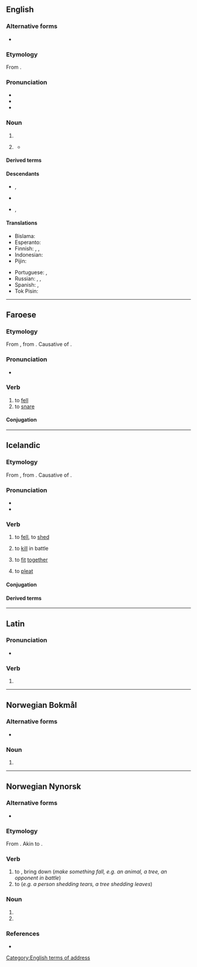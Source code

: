 ==English==

===Alternative forms===
* {{alter|en|fellah|feller}}

===Etymology===
From {{m|en|fellow}}.

===Pronunciation===
* {{IPA|en|/fɛ.lə/}}
* {{audio|en|LL-Q1860 (eng)-Vealhurl-fella.wav|Audio (RP)}}
* {{rhymes|en|ɛlə}}

===Noun===
{{en-noun}}

# {{pronunciation spelling of|en|fellow}}
# {{lb|en|informal}} {{non-gloss definition|used to address a male}}
#* {{quote-book|en|author=Donald Meichenbaum|chapter=Discussion|title=The Evolution of Psychotherapy: The Third Conference|page=90|editor=Jeffrey K. Zeig|year=1997|passage=By the third go-around, the essence of what I wrote was, "And the same to you, '''fella'''!" I am glad that our relationship has survived that exchange.}}
#: {{ux|en|Am I right, '''fellas'''?}}

====Derived terms====
{{der4|en
|as the fella says
|blackfella
|goodfella
|Redfella}}

====Descendants====
* {{desc|bi|-fala}}, {{l|bi|-pela}}
* {{desc|pis|-fala}}
* {{desc|tpi|-pela}}, {{l|tpi|-pla}}

====Translations====
{{trans-top|fella}}
* Bislama: {{t|bi|man}}
* Esperanto: {{t|eo|kunulo|n}}
* Finnish: {{qualifier|slang}} {{t+|fi|kaveri}}, {{qualifier|slang}} {{t+|fi|jätkä}}, {{qualifier|slang}} {{t+|fi|kundi}}
* Indonesian: {{t+|id|bung}}
* Pijin: {{t|pis|man}}
{{trans-mid}}
* Portuguese: {{t+|pt|cara|c}}, {{t+|pt|mano|m}}
* Russian: {{t+|ru|мужи́к|m}}, {{t+|ru|чува́к|m}}, {{t+|ru|чел|m}} {{qualifier|slang}}
* Spanish: {{qualifier|slang}} {{t+|es|tío}}, {{t+|es|muchacho}}
* Tok Pisin: {{t|tpi|man}}
{{trans-bottom}}

[[Category:English terms of address]]

----

==Faroese==

===Etymology===
From {{inh|fo|non|fella}}, from {{inh|fo|gem-pro|*fallijaną}}. Causative of {{m|fo|falla||to fall}}.

===Pronunciation===
* {{IPA|fo|/ˈfɛdla/}}

===Verb===
{{fo-verb|feldi|feldu|felt}}

# to [[fell]]
# to [[snare]]

====Conjugation====
{{fo-conj-8|fe|l}}

----

==Icelandic==

===Etymology===
From {{inh|is|non|fella}}, from {{inh|is|gem-pro|*fallijaną}}. Causative of {{m|is|falla||to fall}}.

===Pronunciation===
* {{IPA|is|/ˈfɛtla/}}
* {{rhymes|is|ɛtla}}

===Verb===
{{is-verb-weak|felldi|fellt}}

# {{lb|is|transitive|governs the accusative}} to [[fell]], to [[shed]]{{attention|is|improve definitions}}
# {{lb|is|transitive|governs the accusative}} to [[kill]] in battle
# {{lb|is|transitive|governs the accusative}} to [[fit]] [[together]]
# {{lb|is|transitive|governs the accusative}} to [[pleat]]

====Conjugation====
{{is-conj-w2|f|e|ll|d=d|mp=-}}

====Derived terms====
{{der3|is
|{{l|is|fella af|t=to cast off}}
|{{l|is|fella hugi saman|t=to [[fall in love]]}}
|{{l|is|fella niður lykkju|t=to drop a [[stitch]]}}
|{{l|is|fella niður mál|t=to [[dismiss]] a matter}}
|{{l|is|fella niður|t=to [[cancel]]; to [[delete]]}}
|{{l|is|fella sig ekki við|t=to rather [[dislike]] something}}
|{{l|is|fella tár}}
|{{l|is|fella úr|t=to drop something, to cut something}}
|{{l|is|felldur}}
|{{l|is|vera ekki við eina fjölina felldur}}
}}

----

==Latin==

===Pronunciation===
* {{la-IPA|fēllā}}

===Verb===
{{la-verb-form|fēllā}}

# {{inflection of|la|fēllō||2|s|pres|actv|impr}}

----

==Norwegian Bokmål==

===Alternative forms===
* {{l|nb|fellen}}

===Noun===
{{head|nb|noun form|g=m|g2=f}}

# {{inflection of|nb|felle||definite|f|s}}

----

==Norwegian Nynorsk==

===Alternative forms===
* {{l|nn|felle}}

===Etymology===
From {{inh|nn|non|fella}}. Akin to {{cog|en|fell}}.

===Verb===
{{head|nn|verb|present tense|feller|past tense|felte|past participle|felt|present participle|fellande|imperative|fell}}

# to {{l|en|fell}}, bring down (''make something fall, e.g. an animal, a tree, an opponent in battle'')
# to {{l|en|shed}} (''e.g. a person shedding tears, a tree shedding leaves'')

===Noun===
{{nn-noun-f2/2012}}

# {{nn-former|felle|2012a}}
# {{infl of|nn|felle||def|s}}

===References===
* {{R:The Nynorsk Dictionary}}